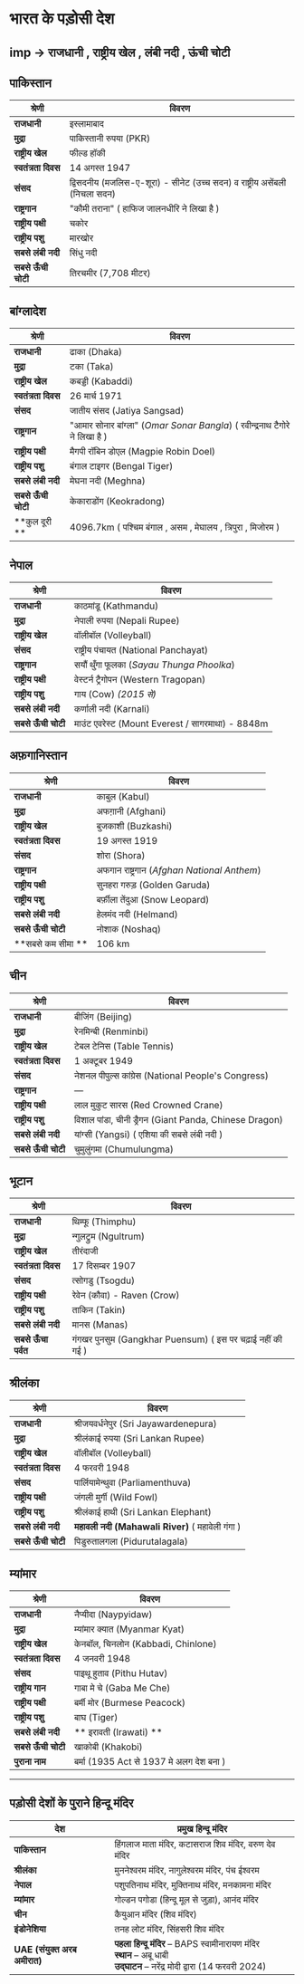 # भारत के पड़ोसी देश   
 
imp -> राजधानी , राष्ट्रीय खेल , लंबी नदी , ऊंची चोटी 
---

## पाकिस्तान

| **श्रेणी**            | **विवरण**                                                                 |
|-----------------------|---------------------------------------------------------------------------|
| **राजधानी**          | इस्लामाबाद                                                               |
| **मुद्रा**           | पाकिस्तानी रुपया (PKR)                                                  |
| **राष्ट्रीय खेल**   | फील्ड हॉकी                                                              |
| **स्वतंत्रता दिवस** | 14 अगस्त 1947                                                           |
| **संसद**             | द्विसदनीय (मजलिस-ए-शूरा) - सीनेट (उच्च सदन) व राष्ट्रीय असेंबली (निचला सदन) |
| **राष्ट्रगान**      | "कौमी तराना" ( हाफिज जालनधीरि ने लिखा है )                                                          |
| **राष्ट्रीय पक्षी** | चकोर                                                            |
| **राष्ट्रीय पशु**   | मारखोर                                                                  |
| **सबसे लंबी नदी**  | सिंधु नदी                                                               |
| **सबसे ऊँची चोटी** | तिरचमीर (7,708 मीटर)                                                  |

## बांग्लादेश

| **श्रेणी**            | **विवरण**                                                                 |
|-----------------------|---------------------------------------------------------------------------|
| **राजधानी**          | ढाका (Dhaka)                                                              |
| **मुद्रा**           | टका (Taka)                                                                |
| **राष्ट्रीय खेल**    | कबड्डी (Kabaddi)                                                          |
| **स्वतंत्रता दिवस** | 26 मार्च 1971                                                             |
| **संसद**             | जातीय संसद (Jatiya Sangsad)                                               |
| **राष्ट्रगान**       | "आमार सोनार बांग्ला" (*Omar Sonar Bangla*) ( रवीन्द्रनाथ टैगोरे ने लिखा है )                              |
| **राष्ट्रीय पक्षी**  | मैगपी रॉबिन डोएल (Magpie Robin Doel)                                     |
| **राष्ट्रीय पशु**    | बंगाल टाइगर (Bengal Tiger)                                                |
| **सबसे लंबी नदी**   | मेघना नदी (Meghna)                                                        |
| **सबसे ऊँची चोटी**  | केकाराडोंग (Keokradong)                                                 |
| **कुल दूरी ** | 4096.7km ( पश्चिम बंगाल , असम , मेघालय , त्रिपुरा , मिजोरम ) |  


## नेपाल

| **श्रेणी**            | **विवरण**                                                                 |
|-----------------------|---------------------------------------------------------------------------|
| **राजधानी**          | काठमांडू (Kathmandu)                                                      |
| **मुद्रा**           | नेपाली रुपया (Nepali Rupee)                                               |
| **राष्ट्रीय खेल**    | वॉलीबॉल (Volleyball)                                                      |
| **संसद**             | राष्ट्रीय पंचायत (National Panchayat)                                     |
| **राष्ट्रगान**       | सयौं थुँगा फूलका (*Sayau Thunga Phoolka*)                                |
| **राष्ट्रीय पक्षी**  | वेस्टर्न ट्रैगोपन (Western Tragopan)                                      |
| **राष्ट्रीय पशु**    | गाय (Cow) *(2015 से)*                                                      |
| **सबसे लंबी नदी**   | कर्णाली नदी (Karnali)                                                     |
| **सबसे ऊँची चोटी**  | माउंट एवरेस्ट (Mount Everest / सागरमाथा) - 8848m                                  |


## अफ़गानिस्तान

| **श्रेणी**            | **विवरण**                                                                 |
|-----------------------|---------------------------------------------------------------------------|
| **राजधानी**          | काबुल (Kabul)                                                             |
| **मुद्रा**           | अफग़ानी (Afghani)                                                         |
| **राष्ट्रीय खेल**    | बुजकाशी (Buzkashi)                                                        |
| **स्वतंत्रता दिवस** | 19 अगस्त 1919                                                              |
| **संसद**             | शोरा (Shora)                                                              |
| **राष्ट्रगान**       | अफगान राष्ट्रगान (*Afghan National Anthem*)                              |
| **राष्ट्रीय पक्षी**  | सुनहरा गरुड़ (Golden Garuda)                                              |
| **राष्ट्रीय पशु**    | बर्फ़ीला तेंदुआ (Snow Leopard)                                            |
| **सबसे लंबी नदी**   | हेलमंद नदी (Helmand)                                                      |
| **सबसे ऊँची चोटी**  | नोशाक (Noshaq)                                                            |
| **सबसे कम सीमा **  | 106 km                                                            |


## चीन

| **श्रेणी**            | **विवरण**                                                                 |
|-----------------------|---------------------------------------------------------------------------|
| **राजधानी**          | बीजिंग (Beijing)                                                          |
| **मुद्रा**           | रेनमिन्बी (Renminbi)                                                      |
| **राष्ट्रीय खेल**    | टेबल टेनिस (Table Tennis)                                                |
| **स्वतंत्रता दिवस** | 1 अक्टूबर 1949                                                            |
| **संसद**             | नेशनल पीपुल्स कांग्रेस (National People's Congress)                      |
| **राष्ट्रगान**       | —                                                                         |
| **राष्ट्रीय पक्षी**  | लाल मुकुट सारस (Red Crowned Crane)                                       |
| **राष्ट्रीय पशु**    | विशाल पांडा, चीनी ड्रैगन (Giant Panda, Chinese Dragon)                   |
| **सबसे लंबी नदी**   | यांग्सी (Yangsi) ( एशिया की सबसे लंबी नदी )                                                         |
| **सबसे ऊँची चोटी**  | चुमुलुंगमा (Chumulungma)                                                  |


## भूटान

| **श्रेणी**            | **विवरण**                                                                 |
|-----------------------|---------------------------------------------------------------------------|
| **राजधानी**          | थिम्फू (Thimphu)                                                           |
| **मुद्रा**           | न्गुलट्रुम (Ngultrum)                                                     |
| **राष्ट्रीय खेल**    | तीरंदाजी                                                                 |
| **स्वतंत्रता दिवस** | 17 दिसम्बर 1907                                                           |
| **संसद**             | त्सोगडु (Tsogdu)                                                          |
| **राष्ट्रीय पक्षी**  | रेवेन (कौवा) - Raven (Crow)                                               |
| **राष्ट्रीय पशु**    | ताकिन (Takin)                                                             |
| **सबसे लंबी नदी**   | मानस (Manas)                                                              |
| **सबसे ऊँचा पर्वत** | गंगखर पुनसुम (Gangkhar Puensum) ( इस पर चढ़ाई नहीं की गई )                                         |


## श्रीलंका

| **श्रेणी**            | **विवरण**                                                               |
|-----------------------|-------------------------------------------------------------------------|
| **राजधानी**          | श्रीजयवर्धनेपुर (Sri Jayawardenepura)                                  |
| **मुद्रा**           | श्रीलंकाई रुपया (Sri Lankan Rupee)                                     |
| **राष्ट्रीय खेल**    | वॉलीबॉल (Volleyball)                                                    |
| **स्वतंत्रता दिवस** | 4 फरवरी 1948                                                            |
| **संसद**             | पार्लियामेन्थुवा (Parliamenthuva)                                      |
| **राष्ट्रीय पक्षी**  | जंगली मुर्गी (Wild Fowl)                                                |
| **राष्ट्रीय पशु**    | श्रीलंकाई हाथी (Sri Lankan Elephant)                                   |
| **सबसे लंबी नदी**   | **महावली नदी (Mahawali River)** ( महावेली गंगा )                                          |
| **सबसे ऊँची चोटी** | पिडुरुतालगला (Pidurutalagala)                                          |



## म्यांमार

| **श्रेणी**              | **विवरण**                                      |
|-------------------------|------------------------------------------------|
| **राजधानी**            | नैप्यीदा   (Naypyidaw)                            |
| **मुद्रा**             | म्यांमार क्यात (Myanmar Kyat)                |
| **राष्ट्रीय खेल**      | केनबॉल, चिनलोन (Kabbadi, Chinlone)           |
| **स्वतंत्रता दिवस**   | 4 जनवरी 1948                                  |
| **संसद**               | पाइथू हुताव (Pithu Hutav)                    |
| **राष्ट्रीय गान**      | गाबा मे चे (Gaba Me Che)                     |
| **राष्ट्रीय पक्षी**    | बर्मी मोर (Burmese Peacock)                  |
| **राष्ट्रीय पशु**      | बाघ (Tiger)                                   |
| **सबसे लंबी नदी**     | ** इरावती (Irawati) **                              |
| **सबसे ऊँची चोटी**   | खाकोबी (Khakobi)                              |
| **पुराना नाम** | बर्मा (1935 Act से 1937 मे अलग देश बना ) |

--- 

## पड़ोसी देशों के पुराने हिन्दू मंदिर

| **देश**                       | **प्रमुख हिन्दू मंदिर**                                                                                                                                       |
|-------------------------------|-------------------------------------------------------------------------------------------------------------------------------------------------------------|
| **पाकिस्तान**                  | हिंगलाज माता मंदिर, कटासराज शिव मंदिर, वरुण देव मंदिर                                                                                                        |
| **श्रीलंका**                   | मुननेश्वरम मंदिर, नागुलेश्वरम मंदिर, पंच ईश्वरम                                                                                                               |
| **नेपाल**                      | पशुपतिनाथ मंदिर, मुक्तिनाथ मंदिर, मनकामना मंदिर                                                                                                               |
| **म्यांमार**                    | गोल्डन पगोडा (हिन्दू मूल से जुड़ा), आनंद मंदिर                                                                                                                 |
| **चीन**                        | कैयुआन मंदिर (शिव मंदिर)                                                                                                                                     |
| **इंडोनेशिया**                 | तनह लोट मंदिर, सिंहसरी शिव मंदिर                                                                                                                              |
| **UAE (संयुक्त अरब अमीरात)**    | **पहला हिन्दू मंदिर** – BAPS स्वामीनारायण मंदिर<br>**स्थान** – अबू धाबी<br>**उद्घाटन** – नरेंद्र मोदी द्वारा (14 फरवरी 2024)                            |



